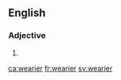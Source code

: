 ==English==

===Adjective===
{{head|en}}

# {{en-comparative of|weary}}

[[ca:wearier]]
[[fr:wearier]]
[[sv:wearier]]